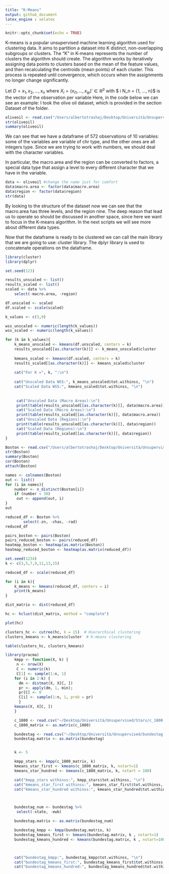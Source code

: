 ```yaml
---
title: "K-Means"
output: github_document
latex_engine : xelatex
---
```


```r
knitr::opts_chunk$set(echo = TRUE)
```

K-means is a popular unsupervised machine learning algorithm used for clustering data. It aims to partition a dataset into K distinct, non-overlapping subgroups or clusters. The "K" in K-means represents the number of clusters the algorithm should create.
The algorithm works by iteratively assigning data points to clusters based on the mean of the feature values, and then recalculating the centroids (mean points) of each cluster. This process is repeated until convergence, which occurs when the assignments no longer change significantly.

Let $D = {x_1, x_2, ..., x_n}$  where $X_i = (x_{i1}, ..., x_{ip})' \in \mathbb{R}^{p}$ with $ i \in N_n = {1, ..., n}$ is the vector of the observation per variable
Here, in the code below we can see an example: I took the olive oil dataset, which is provided in the section Dataset of the folder.
```r
oliveoil <- read.csv("/Users/albertotrashaj/Desktop/Università/Unsupervised/oliveoil.dat", sep="") #substitute the path with the actual path of your directory
str(oliveoil)
summary(oliveoil)
```
We can see that we have a dataframe of 572 observations of 10 variables: some of the variables are variable of chr type, and the other ones are all integers type. 
Since we are trying to work with numbers, we should deal with the character variables.
 
In particular, the macro.area and the region can be converted to factors, a special data type that assign a level to every different character that we have in the variable. 
```r
data <- oliveoil #change the name just for comfort
data$macro.area <- factor(data$macro.area)
data$region <- factor(data$region)
str(data)
```
By looking to the structure of the dataset now we can see that the macro.area has three levels, and the region nine. 
The deep reason that lead us to operate so should be discussed in another space, since here we want to focus in the K-means algorithm.
In the next scripts we will see more about different data types.

Now that the dataframe is ready to be clustered we can call the main library that we are going to use: cluster library.
The dplyr library is used to concatenate operations on the dataframe.
```r
library(cluster)
library(dplyr)
```


```r
set.seed(123)

results_unscaled <- list()
results_scaled <- list()
scaled <- data %>%
    select(-macro.area, -region)

df.unscaled <- scaled
df.scaled <- scale(scaled)

k_values <- c(3,9) 

wss_unscaled <- numeric(length(k_values))
wss_scaled <- numeric(length(k_values))

for (k in k_values){
    k_means_unscaled <- kmeans(df.unscaled, centers = k)
    results_unscaled[[as.character(k)]] <- k_means_unscaled$cluster
  
    kmeans_scaled <- kmeans(df.scaled, centers = k)
    results_scaled[[as.character(k)]] <- kmeans_scaled$cluster
  
    cat("For K =", k, ":\n")
  
    cat("Unscaled Data WSS:", k_means_unscaled$tot.withinss, "\n")
    cat("Scaled Data WSS:", kmeans_scaled$tot.withinss, "\n")
  
  
     cat("Unscaled Data (Macro Areas):\n")
     print(table(results_unscaled[[as.character(k)]], data$macro.area))
     cat("Scaled Data (Macro Areas):\n")
     print(table(results_scaled[[as.character(k)]], data$macro.area))
     cat("Unscaled Data (Regions):\n")
     print(table(results_unscaled[[as.character(k)]], data$region))
     cat("Scaled Data (Regions):\n")
     print(table(results_scaled[[as.character(k)]], data$region))
}
```




```r
Boston <- read.csv("/Users/albertotrashaj/Desktop/Università/Unsupervised/Boston.dat", sep="")
str(Boston)
summary(Boston)
cor(Boston)
attach(Boston)
```

```r
names <- colnames(Boston)
out <- list()
for (i in names){
    number <- n_distinct(Boston[i])
    if (number < 30)
     out <- append(out, i)
}
out
```
```r
reduced_df <- Boston %>%
        select(-zn, -chas, -rad)
reduced_df
```
```r
pairs_boston <- pairs(Boston)
pairs_reduced_boston <- pairs(reduced_df)
heatmap_boston <- heatmap(as.matrix(Boston))
heatmap_reduced_boston <- heatmap(as.matrix(reduced_df))
```

```r
set.seed(1234)
k <- c(3,5,7,9,11,13,15)

reduced_df <- scale(reduced_df)

for (i in k){
    k_means <- kmeans(reduced_df, centers = i)
    print(k_means)
}
```
```r
dist_matrix <- dist(reduced_df)

hc <- hclust(dist_matrix, method = "complete") 

plot(hc)
```

```r
clusters_hc <- cutree(hc, k = 15)  # Hierarchical clustering
clusters_kmeans <- k_means$cluster  # K-means clustering

table(clusters_hc, clusters_kmeans)

```
```r
library(pracma)
    kmpp <- function(X, k) {
     n <- nrow(X)
     C <- numeric(k)
     C[1] <- sample(1:n, 1)
    for (i in 2:k) {
      dm <- distmat(X, X[C, ])
      pr <- apply(dm, 1, min); 
      pr[C] <- 0
      C[i] <- sample(1:n, 1, prob = pr)
      }
    kmeans(X, X[C, ])
    }

    c_1800 <- read.csv("~/Desktop/Università/Unsupervised/Stars/c_1800.csv")
    c_1800_matrix <- as.matrix(c_1800)

    bundestag <- read.csv("~/Desktop/Università/Unsupervised/bundestag.dat", sep="")
    bundestag.matrix <- as.matrix(bundestag)


    k <- 5

    kmpp_stars <- kmpp(c_1800_matrix, k)
    kmeans_star_first <- kmeans(c_1800_matrix, k, nstart=1)
    kmeans_star_hundred <- kmeans(c_1800_matrix, k, nstart = 100)

    cat("kmpp_stars withinss:", kmpp_stars$tot.withinss, "\n")
    cat("kmeans_star_first withinss:", kmeans_star_first$tot.withinss, "\n")
    cat("kmeans_star_hundred withinss:", kmeans_star_hundred$tot.withinss, "\n")



    bundestag_num <- bundestag %>%
     select(-state, -ewb)

    bundestag.matrix <- as.matrix(bundestag_num)

    bundestag_kmpp <- kmpp(bundestag.matrix, k)
    bundestag_kmeans_first <- kmeans(bundestag.matrix, k , nstart=1)
    bundestag_kmeans_hundred <- kmeans(bundestag.matrix, k , nstart=100)



    cat("bundestag_kmpp:", bundestag_kmpp$tot.withinss, "\n")
    cat("bundestag_kmeans_first:", bundestag_kmeans_first$tot.withinss, "\n")
    cat("bundestag_kmeans_hundred:", bundestag_kmeans_hundred$tot.withinss, "\n")
```
```r

```

```r

```
```r

```
```r

```
```r

```
```r

```

```r

```
```r

```
```r

```
```r

```
```r

```

```r

```
```r

```
```r

```
```r

```
```r

```

```r

```
```r

```
```r

```
```r

```
```r

```

```r

```
```r

```
```r

```
```r

```
```r

```

```r

```
```r

```
```r

```
```r

```
```r

```

```r

```
```r

```
